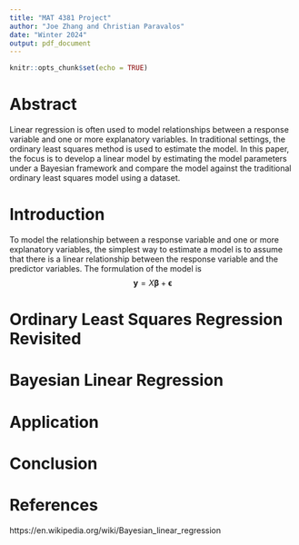 ```yaml
---
title: "MAT 4381 Project"
author: "Joe Zhang and Christian Paravalos"
date: "Winter 2024"
output: pdf_document
---
```


```r
knitr::opts_chunk$set(echo = TRUE)
```

# Abstract

Linear regression is often used to model relationships between a response variable and one or more explanatory variables. In traditional settings, the ordinary least squares method is used to estimate the model. In this paper, the focus is to develop a linear model by estimating the model parameters under a Bayesian framework and compare the model against the traditional ordinary least squares model using a dataset.

# Introduction

To model the relationship between a response variable and one or more explanatory variables, the simplest way to estimate a model is to assume that there is a linear relationship between the response variable and the predictor variables. The formulation of the model is $$\boldsymbol{y} = X\boldsymbol{\beta} + \boldsymbol{\epsilon}$$

# Ordinary Least Squares Regression Revisited

# Bayesian Linear Regression

# Application

# Conclusion

# References

https://en.wikipedia.org/wiki/Bayesian_linear_regression


